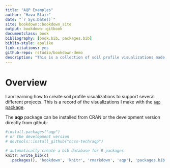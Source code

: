```yaml
--- 
title: "AQP Examples"
author: "Hava Blair"
date: "`r Sys.Date()`"
site: bookdown::bookdown_site
output: bookdown::gitbook
documentclass: book
bibliography: [book.bib, packages.bib]
biblio-style: apalike
link-citations: yes
github-repo: rstudio/bookdown-demo
description: "This is a collection of soil profile visualizations made with the `aqp` R package."
---
```


# Overview 

I am learning how to create soil profile visualizations to support several different projects.  This is a record of the visualizations I make with the [`aqp` package](http://ncss-tech.github.io/AQP/).  

The **aqp** package can be installed from CRAN or the development version directly from github:

```r
#install.packages("aqp")
# or the development version
# devtools::install_github("ncss-tech/aqp")
```


```r
# automatically create a bib database for R packages
knitr::write_bib(c(
  .packages(), 'bookdown', 'knitr', 'rmarkdown', 'aqp'), 'packages.bib')
```
